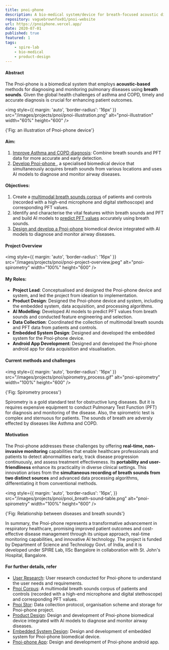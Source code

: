```yaml
---
title: pnoi-phone
description: A bio-medical system/device for breath-focused acoustic diagnosis and monitoring of pulmonary diseases. Funded by Department of Science and Technology Govt. of India, and it is developed under SPIRE Lab, IISc Bangalore in collaboration with St. John's Hospital, Bangalore.
repository: vaguebrownfox01/pnoi-website
url: https://pnoiphone.vercel.app/
date: 2020-07-01
published: true
featured: 1
tags:
    - spire-lab
    - bio-medical
    - product-design
---
```


#### Abstract

The Pnoi-phone is a biomedical system that employs **acoustic-based** methods
for diagnosing and monitoring pulmonary diseases using **breath sounds**. Given
the global health challenges of asthma and COPD, timely and accurate diagnosis
is crucial for enhancing patient outcomes.

<img
	style={{ margin: 'auto', 'border-radius': '16px' }}
	src="/images/projects/pnoi/pnoi-illustration.png"
	alt="pnoi-illustration"
	width="60%"
	height="600"
/>
<p style={{ 'text-align': 'center', margin: 'auto' }} width="320">
	{'Fig: an illustration of Pnoi-phone device'}
</p>

#### Aim:

1. <u>Improve Asthma and COPD diagnosis</u>: Combine breath sounds and
   PFT data for more accurate and early detection.
2. <u>Develop Pnoi-phone </u>, a specialised biomedical device that
   simultaneously acquires breath sounds from various locations and
   uses AI models to diagnose and monitor airway diseases.

#### Objectives:

1. Create a <u>multimodal breath sounds corpus</u> of patients and controls
   (recorded with a high-end microphone and digital stethoscope) and
   corresponding PFT values.
2. Identify and characterise the vital features within breath sounds and PFT and
   build AI models to <u>predict PFT values</u> accurately using breath sounds.
3. <u>Design and develop a Pnoi-phone</u> biomedical device integrated
   with AI models to diagnose and monitor airway diseases.

#### Project Overview

<img
	style={{ margin: 'auto', 'border-radius': '16px' }}
	src="/images/projects/pnoi/pnoi-project-overview.jpeg"
	alt="pnoi-spirometry"
	width="100%"
	height="600"
/>

#### My Roles:
-  **Project Lead**: Conceptualised and designed the Pnoi-phone device and
	system, and led the project from ideation to implementation.
-  **Product Design**: Designed the Pnoi-phone device and system, including the
	embedded system, data acquisition, and processing algorithms.
-  **AI Modelling**: Developed AI models to predict PFT values from breath
	sounds and conducted feature engineering and selection.
-  **Data Collection**: Coordinated the collection of multimodal breath sounds and
	PFT data from patients and controls.
-  **Embedded System Design**: Designed and developed the embedded system for the
	Pnoi-phone device.
-  **Android App Development**: Designed and developed the Pnoi-phone android app for
	data acquisition and visualisation.

#### Current methods and challenges

<img
	style={{ margin: 'auto', 'border-radius': '16px' }}
	src="/images/projects/pnoi/spirometry_process.gif"
	alt="pnoi-spirometry"
	width="100%"
	height="600"
/>
<p style={{ 'text-align': 'center', margin: 'auto' }} width="320">
	{'Fig: Spirometry process'}
</p>

Spirometry is a gold standard test for obstructive lung diseases. But it is
requires expensive equipment to conduct Pulmonary Test Function (PFT) for
diagnosis and monitoring of the disease. Also, the spirometric test is complex
and sternuous for patients. The sounds of breath are adversly effected by
diseases like Asthma and COPD.

#### Motivation

The Pnoi-phone addresses these challenges by offering **real-time, non-invasive
monitoring** capabilities that enable healthcare professionals and patients to
detect abnormalities early, track disease progression continuously, and assess
treatment effectiveness. Its **portability and user-friendliness** enhance its
practicality in diverse clinical settings. This innovation arises from the
**simultaneous recording of breath sounds from two distinct sources** and
advanced data processing algorithms, differentiating it from conventional
methods.

<img
	style={{
		margin: 'auto',
		'border-radius': '16px',
	}}
	src="/images/projects/pnoi/pnoi_breath-sound-table.png"
	alt="pnoi-spirometry"
	width="100%"
	height="600"
/>
<p style={{ 'text-align': 'center', margin: 'auto' }} width="320">
	{'Fig: Relationship between diseases and breath sounds'}
</p>

In summary, the Pnoi-phone represents a transformative advancement in
respiratory healthcare, promising improved patient outcomes and cost-effective
disease management through its unique approach, real-time monitoring
capabilities, and innovative AI technology. The project is funded by Department
of Science and Technology Govt. of India, and it is developed under SPIRE Lab,
IISc Bangalore in collaboration with St. John's Hospital, Bangalore.

#### For further details, refer

-   [User Research](/posts/projects/pnoi-phone_user-rx): User research conducted for Pnoi-phone to understand the user needs and requirements.
-   [Pnoi Corpus](/posts/projects/pnoi-phone_corpus): A multimodal breath sounds corpus of patients and controls (recorded with a high-end microphone and digital stethoscope) and corresponding PFT values.
-   [Pnoi Stor](/posts/projects/pnoi-phone_stor): Data collection protocol, organisation scheme and storage for Pnoi-phone project.
-   [Product Design](/posts/projects/pnoi-phone_product-design): Design and development of Pnoi-phone biomedical device integrated with AI models to diagnose and monitor airway diseases.
-   [Embedded System Design](/posts/projects/pnoi-phone_esd): Design and development of embedded system for Pnoi-phone biomedical device.
-   [Pnoi-phone App](/posts/projects/pnoi-phone_app): Design and development of Pnoi-phone android app.
